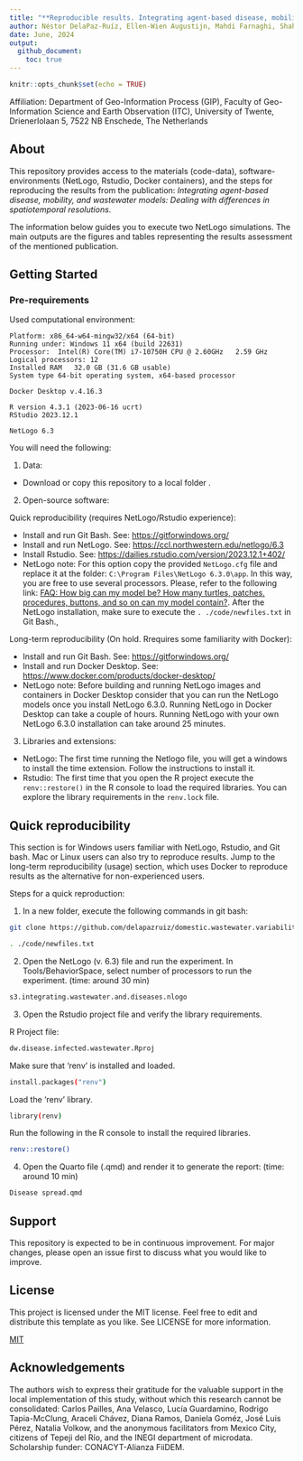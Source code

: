 ```yaml
---
title: "**Reproducible results. Integrating agent-based disease, mobility, and wastewater models:** *Dealing with differences in spatiotemporal resolutions*"  
author: Néstor DelaPaz-Ruíz, Ellen-Wien Augustijn, Mahdi Farnaghi, Shaheen A. Abdulkareem, Raul Zurita-Milla.
date: June, 2024
output: 
  github_document:
    toc: true
---
```


```r
knitr::opts_chunk$set(echo = TRUE)
```

Affiliation: Department of Geo-Information Process (GIP), Faculty of Geo-Information Science and Earth Observation (ITC), University of Twente, Drienerlolaan 5, 7522 NB Enschede, The Netherlands

## About

This repository provides access to the materials (code-data), software-environments (NetLogo, Rstudio, Docker containers), and the steps for reproducing the results from the publication: *Integrating agent-based disease, mobility, and wastewater models: Dealing with differences in spatiotemporal resolutions*.

The information below guides you to execute two NetLogo simulations. The main outputs are the figures and tables representing the results assessment of the mentioned publication.

## Getting Started

### Pre-requirements

Used computational environment:

```         
Platform: x86_64-w64-mingw32/x64 (64-bit) 
Running under: Windows 11 x64 (build 22631)
Processor:  Intel(R) Core(TM) i7-10750H CPU @ 2.60GHz   2.59 GHz
Logical processors: 12 
Installed RAM   32.0 GB (31.6 GB usable)
System type 64-bit operating system, x64-based processor

Docker Desktop v.4.16.3

R version 4.3.1 (2023-06-16 ucrt)
RStudio 2023.12.1

NetLogo 6.3
```

You will need the following:

1.  Data:

-   Download or copy this repository to a local folder .

2.  Open-source software:

Quick reproducibility (requires NetLogo/Rstudio experience):

-   Install and run Git Bash. See: <https://gitforwindows.org/>
-   Install and run NetLogo. See: <https://ccl.northwestern.edu/netlogo/6.3>
-   Install Rstudio. See: <https://dailies.rstudio.com/version/2023.12.1+402/>
-   NetLogo note: For this option copy the provided `NetLogo.cfg` file and replace it at the folder: `C:\Program Files\NetLogo 6.3.0\app`. In this way, you are free to use several processors. Please, refer to the following link: [FAQ: How big can my model be? How many turtles, patches, procedures, buttons, and so on can my model contain?](http://ccl.northwestern.edu/netlogo/docs/faq.html#how-big-can-my-model-be-how-many-turtles-patches-procedures-buttons-and-so-on-can-my-model-contain). After the NetLogo installation, make sure to execute the `. ./code/newfiles.txt` in Git Bash.,

Long-term reproducibility (On hold. Rrequires some familiarity with Docker):

-   Install and run Git Bash. See: <https://gitforwindows.org/>
-   Install and run Docker Desktop. See: <https://www.docker.com/products/docker-desktop/>
-   NetLogo note: Before building and running NetLogo images and containers in Docker Desktop consider that you can run the NetLogo models once you install NetLogo 6.3.0. Running NetLogo in Docker Desktop can take a couple of hours. Running NetLogo with your own NetLogo 6.3.0 installation can take around 25 minutes.

3.  Libraries and extensions:

-   NetLogo: The first time running the Netlogo file, you will get a windows to install the time extension. Follow the instructions to install it.
-   Rstudio: The first time that you open the R project execute the `renv::restore()` in the R console to load the required libraries. You can explore the library requirements in the `renv.lock` file.

## Quick reproducibility

This section is for Windows users familiar with NetLogo, Rstudio, and Git bash. Mac or Linux users can also try to reproduce results. Jump to the long-term reproducibility (usage) section, which uses Docker to reproduce results as the alternative for non-experienced users.

Steps for a quick reproduction:

1)  In a new folder, execute the following commands in git bash:

``` bash
git clone https://github.com/delapazruiz/domestic.wastewater.variability.git
```

``` bash
. ./code/newfiles.txt
```

2)  Open the NetLogo (v. 6.3) file and run the experiment. In Tools/BehaviorSpace, select number of processors to run the experiment. (time: around 30 min)

``` bash
s3.integrating.wastewater.and.diseases.nlogo
```

3)  Open the Rstudio project file and verify the library requirements.

R Project file:

``` bash
dw.disease.infected.wastewater.Rproj
```

Make sure that 'renv' is installed and loaded.

``` bash
install.packages("renv")
```

Load the 'renv' library.

``` bash
library(renv)
```

Run the following in the R console to install the required libraries.

``` bash
renv::restore()
```

4)  Open the Quarto file (.qmd) and render it to generate the report: (time: around 10 min)

``` bash
Disease spread.qmd
```

## Support

This repository is expected to be in continuous improvement. For major changes, please open an issue first to discuss what you would like to improve.

## License

This project is licensed under the MIT license. Feel free to edit and distribute this template as you like. See LICENSE for more information.

[MIT](https://choosealicense.com/licenses/mit/)

## Acknowledgements

The authors wish to express their gratitude for the valuable support in the local implementation of this study, without which this research cannot be consolidated: Carlos Pailles, Ana Velasco, Lucía Guardamino, Rodrigo Tapia-McClung, Araceli Chávez, Diana Ramos, Daniela Goméz, José Luis Pérez, Natalia Volkow, and the anonymous facilitators from Mexico City, citizens of Tepeji del Río, and the INEGI department of microdata. Scholarship funder: CONACYT-Alianza FiiDEM.
